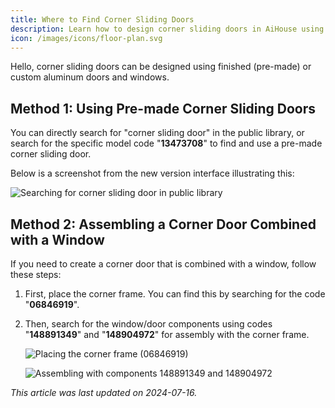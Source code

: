 ```yaml
---
title: Where to Find Corner Sliding Doors
description: Learn how to design corner sliding doors in AiHouse using finished or custom aluminum doors and windows, including searching the public library and assembling corner door-window combinations.
icon: /images/icons/floor-plan.svg
---
```


Hello, corner sliding doors can be designed using finished (pre-made) or custom aluminum doors and windows.

## Method 1: Using Pre-made Corner Sliding Doors

You can directly search for "corner sliding door" in the public library, or search for the specific model code "**13473708**" to find and use a pre-made corner sliding door.

Below is a screenshot from the new version interface illustrating this:

![Searching for corner sliding door in public library](https://ai-study1.3vjia.com/aihouse-web/ce7438e4-d262-4a18-9d40-182cf51adc08.png)

## Method 2: Assembling a Corner Door Combined with a Window

If you need to create a corner door that is combined with a window, follow these steps:

1.  First, place the corner frame. You can find this by searching for the code "**06846919**".
2.  Then, search for the window/door components using codes "**148891349**" and "**148904972**" for assembly with the corner frame.

    ![Placing the corner frame (06846919)](https://ai-study1.3vjia.com/aihouse-web/a7862246-60db-49e7-a50e-8fc5e048765b.png)

    ![Assembling with components 148891349 and 148904972](https://ai-study1.3vjia.com/aihouse-web/03dd8ed8-0da7-4bd9-94fa-6f9d0ce3fc1f.png)

*This article was last updated on 2024-07-16.*
